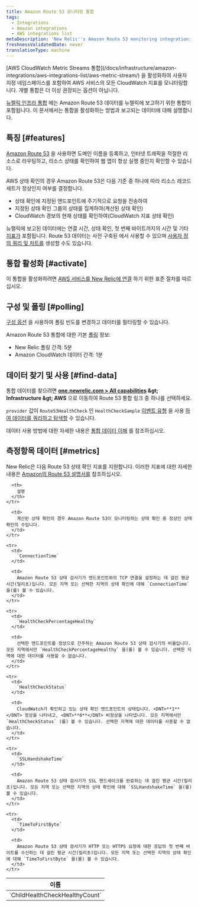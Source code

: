 ```yaml
---
title: Amazon Route 53 모니터링 통합
tags:
  - Integrations
  - Amazon integrations
  - AWS integrations list
metaDescription: 'New Relic''s Amazon Route 53 monitoring integration: how to activate it and a description of the data reported.'
freshnessValidatedDate: never
translationType: machine
---
```


<Callout variant="important">
  [AWS CloudWatch Metric Streams 통합](/docs/infrastructure/amazon-integrations/aws-integrations-list/aws-metric-stream/) 을 활성화하여 사용자 지정 네임스페이스를 포함하여 AWS 서비스의 모든 CloudWatch 지표를 모니터링합니다. 개별 통합은 더 이상 권장되는 옵션이 아닙니다.
</Callout>

[뉴렐릭 인프라 통합](/docs/infrastructure/introduction-infra-monitoring) 에는 Amazon Route 53 데이터를 뉴렐릭에 보고하기 위한 통합이 포함됩니다. 이 문서에서는 통합을 활성화하는 방법과 보고되는 데이터에 대해 설명합니다.

## 특징 [#features]

[Amazon Route 53](https://aws.amazon.com/route53/) 을 사용하면 도메인 이름을 등록하고, 인터넷 트래픽을 적절한 리소스로 라우팅하고, 리소스 상태를 확인하여 웹 앱이 항상 실행 중인지 확인할 수 있습니다.

AWS 상태 확인의 경우 Amazon Route 53은 다음 기준 중 하나에 따라 리소스 레코드 세트가 정상인지 여부를 결정합니다.

* 상태 확인에 지정된 엔드포인트에 주기적으로 요청을 전송하여
* 지정된 상태 확인 그룹의 상태를 집계하여(계산된 상태 확인)
* CloudWatch 경보의 현재 상태를 확인하여(CloudWatch 지표 상태 확인)

뉴렐릭에 보고된 데이터에는 연결 시간, 상태 확인, 첫 번째 바이트까지의 시간 및 기타 [지표가](#metrics) 포함됩니다. Route 53 데이터는 사전 구축된 <InlinePopover type="dashboards" />에서 사용할 수 있으며 [사용자 정의 쿼리 및 차트를](/docs/infrastructure/integrations-getting-started/getting-started/use-integration-data-new-relic-insights) 생성할 수도 있습니다.

## 통합 활성화 [#activate]

이 통합을 활성화하려면 [AWS 서비스를 New Relic에 연결](/docs/infrastructure/infrastructure-integrations/getting-started/connect-aws-integrations-infrastructure) 하기 위한 표준 절차를 따르십시오.

## 구성 및 폴링 [#polling]

[구성 옵션](/docs/integrations/new-relic-integrations/getting-started/configure-polling-frequency-data-collection-cloud-integrations) 을 사용하여 폴링 빈도를 변경하고 데이터를 필터링할 수 있습니다.

Amazon Route 53 통합에 대한 기본 [폴링](/docs/infrastructure/amazon-integrations/aws-integrations-list/aws-polling-intervals-infrastructure-integrations) 정보:

* New Relic 폴링 간격: 5분
* Amazon CloudWatch 데이터 간격: 1분

## 데이터 찾기 및 사용 [#find-data]

통합 데이터를 찾으려면 <DNT>**[one.newrelic.com &gt; All capabilities](https://one.newrelic.com/all-capabilities) &amp;gt; Infrastructure &amp;gt; AWS**</DNT> 으로 이동하여 Route 53 통합 링크 중 하나를 선택하세요.

`provider` 값이 `Route53HealthCheck` 인 `HealthCheckSample` [이벤트 유형](/docs/data-apis/understand-data/new-relic-data-types/#event-data) 을 사용 [하여 데이터를 쿼리하고 탐색할](/docs/using-new-relic/data/understand-data/query-new-relic-data) 수 있습니다.

데이터 사용 방법에 대한 자세한 내용은 [통합 데이터 이해](/docs/infrastructure/integrations/find-use-infrastructure-integration-data) 를 참조하십시오.

## 측정항목 데이터 [#metrics]

New Relic은 다음 Route 53 상태 확인 지표를 지원합니다. 이러한 지표에 대한 자세한 내용은 [Amazon의 Route 53 설명서를](http://docs.aws.amazon.com/AmazonCloudWatch/latest/monitoring/r53-metricscollected_shared.html) 참조하십시오.

<table>
  <thead>
    <tr>
      <th style={{ width: "315px" }}>
        이름
      </th>

      <th>
        설명
      </th>
    </tr>
  </thead>

  <tbody>
    <tr>
      <td>
        `ChildHealthCheckHealthyCount`
      </td>

      <td>
        계산된 상태 확인의 경우 Amazon Route 53이 모니터링하는 상태 확인 중 정상인 상태 확인의 수입니다.
      </td>
    </tr>

    <tr>
      <td>
        `ConnectionTime`
      </td>

      <td>
        Amazon Route 53 상태 검사기가 엔드포인트와의 TCP 연결을 설정하는 데 걸린 평균 시간(밀리초)입니다. 모든 지역 또는 선택한 지역의 상태 확인에 대해 `ConnectionTime` 을(를) 볼 수 있습니다.
      </td>
    </tr>

    <tr>
      <td>
        `HealthCheckPercentageHealthy`
      </td>

      <td>
        선택한 엔드포인트를 정상으로 간주하는 Amazon Route 53 상태 검사기의 비율입니다. 모든 지역에서만 `HealthCheckPercentageHealthy` 을(를) 볼 수 있습니다. 선택한 지역에 대한 데이터를 사용할 수 없습니다.
      </td>
    </tr>

    <tr>
      <td>
        `HealthCheckStatus`
      </td>

      <td>
        CloudWatch가 확인하고 있는 상태 확인 엔드포인트의 상태입니다. <DNT>**1**</DNT> 정상을 나타내고, <DNT>**0**</DNT> 비정상을 나타냅니다. 모든 지역에서만 `HealthCheckStatus` (를) 볼 수 있습니다. 선택한 지역에 대한 데이터를 사용할 수 없습니다.
      </td>
    </tr>

    <tr>
      <td>
        `SSLHandshakeTime`
      </td>

      <td>
        Amazon Route 53 상태 검사기가 SSL 핸드셰이크를 완료하는 데 걸린 평균 시간(밀리초)입니다. 모든 지역 또는 선택한 지역의 상태 확인에 대해 `SSLHandshakeTime` 을(를) 볼 수 있습니다.
      </td>
    </tr>

    <tr>
      <td>
        `TimeToFirstByte`
      </td>

      <td>
        Amazon Route 53 상태 검사기가 HTTP 또는 HTTPS 요청에 대한 응답의 첫 번째 바이트를 수신하는 데 걸린 평균 시간(밀리초)입니다. 모든 지역 또는 선택한 지역의 상태 확인에 대해 `TimeToFirstByte` 을(를) 볼 수 있습니다.
      </td>
    </tr>
  </tbody>
</table>